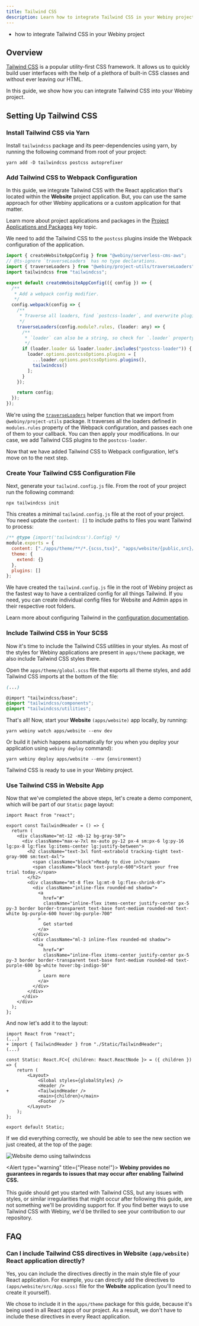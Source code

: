 ```yaml
---
title: Tailwind CSS
description: Learn how to integrate Tailwind CSS in your Webiny project.
---
```


<WhatYouWillLearn>

- how to integrate Tailwind CSS in your Webiny project

</WhatYouWillLearn>

## Overview

[Tailwind CSS](https://tailwindcss.com/) is a popular utility-first CSS framework.
It allows us to quickly build user interfaces with the help of a plethora of built-in CSS classes and without ever leaving our HTML.

In this guide, we show how you can integrate Tailwind CSS into your Webiny project.

## Setting Up Tailwind CSS

### Install Tailwind CSS via Yarn

Install `tailwindcss` package and its peer-dependencies using yarn, by running the following command from root of your project:

```
yarn add -D tailwindcss postcss autoprefixer
```

### Add Tailwind CSS to Webpack Configuration

In this guide, we integrate Tailwind CSS with the React application that's located within the **Website** project application.
But, you can use the same approach for other Webiny applications or a custom application for that matter.

<Alert type="info">

Learn more about project applications and packages in the [Project Applications and Packages](../../core-development-concepts/project-organization/project-applications-and-packages) key topic.

</Alert>

We need to add the Tailwind CSS to the `postcss` plugins inside the Webpack configuration of the application.

```js apps/website/webiny.config.ts
import { createWebsiteAppConfig } from "@webiny/serverless-cms-aws";
// @ts-ignore `traverseLoaders` has no type declarations.
import { traverseLoaders } from "@webiny/project-utils/traverseLoaders";
import tailwindcss from "tailwindcss";

export default createWebsiteAppConfig(({ config }) => {
  /**
   * Add a webpack config modifier.
   */
  config.webpack(config => {
    /**
     * Traverse all loaders, find `postcss-loader`, and overwrite plugins.
     */
    traverseLoaders(config.module?.rules, (loader: any) => {
      /**
       * `loader` can also be a string, so check for `.loader` property.
       */
      if (loader.loader && loader.loader.includes("postcss-loader")) {
        loader.options.postcssOptions.plugins = [
          ...loader.options.postcssOptions.plugins(),
          tailwindcss()
        ];
      }
    });

    return config;
  });
});
```

We're using the [`traverseLoaders`](https://github.com/webiny/webiny-js/blob/next/packages/project-utils/traverseLoaders.js) helper function that we import from `@webiny/project-utils` package.
It traverses all the loaders defined in `modules.rules` property of the Webpack configuration, and passes each one of them to your callback. You can then apply your modifications. In our case, we add Tailwind CSS plugins to the `postcss-loader`.

Now that we have added Tailwind CSS to Webpack configuration, let's move on to the next step.

### Create Your Tailwind CSS Configuration File

Next, generate your `tailwind.config.js` file. From the root of your project run the following command:

```
npx tailwindcss init
```

This creates a minimal `tailwind.config.js` file at the root of your project. You need update the `content: []` to include paths to files you want Tailwind to process:

```js tailwind.config.js
/** @type {import('tailwindcss').Config} */
module.exports = {
  content: ["./apps/theme/**/*.{scss,tsx}", "apps/website/{public,src}/*.{html,tsx}"],
  theme: {
    extend: {}
  },
  plugins: []
};
```

<Alert type="info">

We have created the `tailwind.config.js` file in the root of Webiny project as the fastest way to have a centralized config for all things Tailwind. If you need, you can create individual config files for Website and Admin apps in their respective root folders.

</Alert>

<Alert type="info">

Learn more about configuring Tailwind in the [configuration documentation](https://tailwindcss.com/docs/configuration).

</Alert>

### Include Tailwind CSS in Your SCSS

Now it's time to include the Tailwind CSS utilities in your styles.
As most of the styles for Webiny applications are present in `apps/theme` package, we also include Tailwind CSS styles there.

Open the `apps/theme/global.scss` file that exports all theme styles, and add Tailwind CSS imports at the bottom of the file:

```scss apps/theme/global.scss
(...)

@import "tailwindcss/base";
@import "tailwindcss/components";
@import "tailwindcss/utilities";
```

That's all! Now, start your **Website** `(apps/website)` app locally, by running:

```
yarn webiny watch apps/website --env dev
```

Or build it (which happens automatically for you when you deploy your application using `webiny deploy` command):

```
yarn webiny deploy apps/website --env {environment}
```

Tailwind CSS is ready to use in your Webiny project.

### Use Tailwind CSS in Website App

Now that we've completed the above steps, let's create a demo component, which will be part of our `Static` page layout:

```tsx apps/theme/layouts/pages/Static/TailwindHeader.tsx
import React from "react";

export const TailwindHeader = () => {
  return (
    <div className="mt-12 -mb-12 bg-gray-50">
      <div className="max-w-7xl mx-auto py-12 px-4 sm:px-6 lg:py-16 lg:px-8 lg:flex lg:items-center lg:justify-between">
        <h2 className="text-3xl font-extrabold tracking-tight text-gray-900 sm:text-4xl">
          <span className="block">Ready to dive in?</span>
          <span className="block text-purple-600">Start your free trial today.</span>
        </h2>
        <div className="mt-8 flex lg:mt-0 lg:flex-shrink-0">
          <div className="inline-flex rounded-md shadow">
            <a
              href="#"
              className="inline-flex items-center justify-center px-5 py-3 border border-transparent text-base font-medium rounded-md text-white bg-purple-600 hover:bg-purple-700"
            >
              Get started
            </a>
          </div>
          <div className="ml-3 inline-flex rounded-md shadow">
            <a
              href="#"
              className="inline-flex items-center justify-center px-5 py-3 border border-transparent text-base font-medium rounded-md text-purple-600 bg-white hover:bg-indigo-50"
            >
              Learn more
            </a>
          </div>
        </div>
      </div>
    </div>
  );
};
```

And now let's add it to the layout:

```diff-tsx apps/theme/layouts/pages/Static.tsx
import React from "react";
(...)
+ import { TailwindHeader } from "./Static/TailwindHeader";
(...)

const Static: React.FC<{ children: React.ReactNode }> = ({ children }) => {
    return (
        <Layout>
            <Global styles={globalStyles} />
            <Header />
+           <TailwindHeader />
            <main>{children}</main>
            <Footer />
        </Layout>
    );
};

export default Static;
```

If we did everything correctly, we should be able to see the new section we just created, at the top of the page:

![Website demo using tailwindcss](./assets/integrate-tailwindcss/tailwind-css-demo-website.png)

<Alert type="warning" title={"Please note!"}>
  <strong>
    Webiny provides no guarantees in regards to issues that may occur after enabling Tailwind CSS.
  </strong>
  <br /> <br />
  This guide should get you started with Tailwind CSS, but any issues with styles, or similar
  irregularities that might occur after following this guide, are not something we'll be providing
  support for. If you find better ways to use Tailwind CSS with Webiny, we'd be thrilled to see your
  contribution to our repository.
</Alert>

## FAQ

### Can I include Tailwind CSS directives in Website `(app/website)` React application directly?

Yes, you can include the directives directly in the main style file of your React application. For example,
you can directly add the directives to `(apps/website/src/App.scss)` file for the **Website** application (you'll need to create it yourself).

We chose to include it in the `apps/theme` package for this guide, because it's being used in all React apps of our project. As a result, we don't have to include these directives in every React application.
